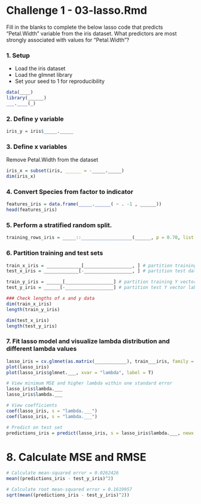 # Challenge 1 - 03-lasso.Rmd 

Fill in the blanks to complete the below lasso code that predicts "Petal.Width" variable from the iris dataset. What predictors are most strongly associated with values for "Petal.Width"? 

### 1. Setup
- Load the iris dataset 
- Load the glmnet library
- Set your seed to 1 for reproducibility

```r
data(____)
library(______)
___.____(_)
```

### 2. Define y variable
```r
iris_y = iris$_____._____
```

### 3. Define x variables
Remove Petal.Width from the dataset
```r
iris_x = subset(iris, ______ = -_____._____)
dim(iris_x)
```

### 4. Convert Species from factor to indicator
```r
features_iris = data.frame(_____.______( ~ . -1 , ______))
head(features_iris)
```

### 5. Perform a stratified random split.
```r
training_rows_iris = _____::___________________(______, p = 0.70, list = FALSE) 
```

### 6. Partition training and test sets
```r
train_x_iris = _____________[__________________, ] # partition training dataset
test_x_iris = _____________[-__________________, ] # partition test dataset

train_y_iris = ______[__________________] # partition training Y vector labels
test_y_iris = ______[-__________________] # partition test Y vector labels

### Check lengths of x and y data
dim(train_x_iris)
length(train_y_iris)

dim(test_x_iris)
length(test_y_iris)
```

### 7. Fit lasso model and visualize lambda distribution and different lambda values
```r
lasso_iris = cv.glmnet(as.matrix(____________), train___iris, family = "gaussian", alpha = 1)
plot(lasso_iris)
plot(lasso_iris$glmnet.___, xvar = "lambda", label = T)

# View minimum MSE and higher lambda within one standard error
lasso_iris$lambda.___
lasso_iris$lambda.___

# View coefficients
coef(lasso_iris, s = "lambda.___")
coef(lasso_iris, s = "lambda.___")

# Predict on test set
predictions_iris = predict(lasso_iris, s = lasso_iris$lambda.___, newx = as.matrix(___________))
```

# 8. Calculate MSE and RMSE
```r
# Calculate mean-squared error = 0.0262426
mean((predictions_iris - test_y_iris)^2)

# Calculate root mean-squared error = 0.1619957
sqrt(mean((predictions_iris - test_y_iris)^2))
```
